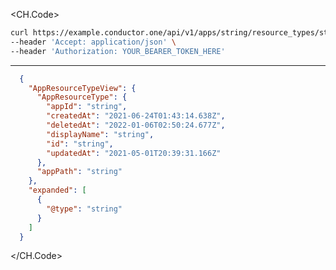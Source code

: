 
<CH.Code>
```bash Example Request
curl https://example.conductor.one/api/v1/apps/string/resource_types/string \
--header 'Accept: application/json' \
--header 'Authorization: YOUR_BEARER_TOKEN_HERE'
```
---

```json Example Response
  {
    "AppResourceTypeView": {
      "AppResourceType": {
        "appId": "string",
        "createdAt": "2021-06-24T01:43:14.638Z",
        "deletedAt": "2022-01-06T02:50:24.677Z",
        "displayName": "string",
        "id": "string",
        "updatedAt": "2021-05-01T20:39:31.166Z"
      },
      "appPath": "string"
    },
    "expanded": [
      {
        "@type": "string"
      }
    ]
  }
```
</CH.Code>
